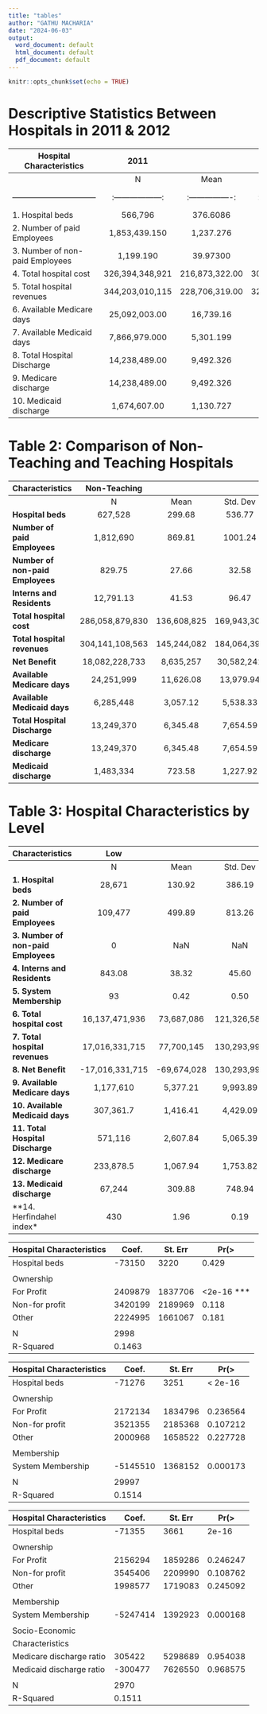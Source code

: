 ```yaml
---
title: "tables"
author: "GATHU MACHARIA"
date: "2024-06-03"
output:
  word_document: default
  html_document: default
  pdf_document: default
---
```


```r
knitr::opts_chunk$set(echo = TRUE)
```







# Descriptive Statistics Between Hospitals in 2011 & 2012
      
| Hospital Characteristics       |        2011        |                  |                  |        2012        |                  |                  |    P_Value     |
|--------------------------------|:------------------:|:----------------:|:----------------:|:------------------:|:----------------:|:----------------:|:--------------:|
|                                |         N          |      Mean        |    St. Dev       |         N          |      Mean        |    St. Dev       |                |
|--------------------------------|:------------------:|:----------------:|:----------------:|:------------------:|:----------------:|:----------------:|:--------------:|
| 1. Hospital beds               |      566,796       |    376.6086      |    560.8998      |      574,620       |    376.8000      |    579.8366      |     0.9926     |
| 2. Number of paid Employees    | 1,853,439.150     |    1,237.276     |   1,615.797      | 2,259,049.058     |    1,491.121     |   1,961.637      |     0.0001     |
| 3. Number of non-paid Employees|   1,199.190       |     39.97300     |    72.58805      |  1,343.09280      |     44.76976     |    81.29861      |     0.8104     |
| 4. Total hospital cost         |326,394,348,921    |216,873,322.00    |304,570,722.00   |327,490,734,909    |214,748,023.00    |294,143,536.00   |     0.8451     |
| 5. Total hospital revenues     |344,203,010,115    |228,706,319.00    |323,339,811.00   |350,717,045,576    |229,978,391.00    |321,273,114.00   |     0.9135     |
| 6. Available Medicare days     | 25,092,003.00     |    16,739.16     |   19,214.29      | 25,938,976.38     |    17,110.14     |   19,765.74      |     0.6014     |
| 7. Available Medicaid days     | 7,866,979.000     |    5,301.199     |    9,207.699     | 8,054,865.540     |    5,366.333     |    9,340.373     |     0.8479     |
| 8. Total Hospital Discharge    | 14,238,489.00     |    9,492.326     |   10,898.600     | 14,478,325.00     |    9,544.051     |   10,994.170     |     0.8968     |
| 9. Medicare discharge          | 14,238,489.00     |    9,492.326     |   10,898.600     | 14,478,325.00     |    9,544.051     |   10,994.170     |     0.0050     |
|10. Medicaid discharge          |  1,674,607.00     |    1,130.727     |    1,757.158     |  1,677,082.00     |    1,119.547     |    1,740.423     |     0.8615     |



# Table 2: Comparison of Non-Teaching and Teaching Hospitals

| Characteristics             | Non-Teaching |        |          | Teaching  |        |          | P_Value    |
|:----------------------------|:------------:|:------:|:--------:|:---------:|:------:|:--------:|:----------:|
|                             |      N       | Mean   | Std. Dev |     N     | Mean   | Std. Dev |            |
| **Hospital beds**           |    627,528   | 299.68 |  536.77  |  513,888  | 549.03 |  605.07  | 0.0000000  |
| **Number of paid Employees**|  1,812,690   | 869.81 | 1001.24  | 2,299,798 | 2475.56| 2550.75  | 0.0000000  |
| **Number of non-paid Employees**|   829.75  |  27.66 |   32.58  |  1,712.54 |  57.08 |  101.89  | 0.1408859  |
| **Interns and Residents**   |  12,791.13  |  41.53 |   96.47  | 77,060.71 | 124.90 |  179.45  | 0.0000000  |
| **Total hospital cost**     |286,058,879,830|136,608,825|169,943,309|367,826,204,000|392,976,714|424,408,629| 0.0000000 |
| **Total hospital revenues** |304,141,108,563|145,244,082|184,064,399|390,778,947,128|417,498,875|457,483,256| 0.0000000 |
| **Net Benefit**             | 18,082,228,733|  8,635,257| 30,582,241| 22,952,743,128| 24,522,161| 52,182,874| 0.0000000 |
| **Available Medicare days** |    24,251,999| 11,626.08 | 13,979.94| 26,778,980| 28,825.60| 24,287.36| 0.0000000 |
| **Available Medicaid days** |     6,285,448|  3,057.12 |  5,538.33|  9,636,397| 10,372.87| 13,102.66| 0.0000000 |
| **Total Hospital Discharge**|    13,249,370|  6,345.48 |  7,654.59| 15,467,444| 16,649.56| 13,564.48| 0.0000000 |
| **Medicare discharge**      |    13,249,370|  6,345.48 |  7,654.59| 15,467,444| 16,649.56| 13,564.48| 0.0000000 |
| **Medicaid discharge**      |     1,483,334|    723.58 |  1,227.92|  1,868,355|  2,011.15|  2,310.71| 0.0000000 |
# Table 3: Hospital Characteristics by Level
| Characteristics             | Low          |              |              | Moderate     |              |              | High         |              |              | P-Value |
|:----------------------------|:------------:|:------------:|:------------:|:------------:|:------------:|:------------:|:------------:|:------------:|:------------:|:-------:|
|                             | N            | Mean         | Std. Dev     | N            | Mean         | Std. Dev     | N            | Mean         | Std. Dev     |         |
| **1. Hospital beds**        | 28,671       | 130.92       | 386.19       | 560,131      | 420.52       | 594.27       | 552,614      | 373.64       | 562.23       | 0.0116  |
| **2. Number of paid Employees**| 109,477  | 499.89       | 813.26       | 2,078,828    | 1,570.11     | 1,954.92     | 1,924,184    | 1,308.97     | 1,722.45     | 0.082   |
| **3. Number of non-paid Employees**| 0     | NaN          | NaN          | 896.96       | 35.88        | 30.50        | 1,645.33     | 47.01        | 97.12        | 0.5826  |
| **4. Interns and Residents** | 843.08       | 38.32        | 45.60        | 47,462.96    | 112.21       | 176.11       | 41,545.80    | 86.55        | 149.90       | 0.1579  |
| **5. System Membership**     | 93           | 0.42         | 0.50         | 809          | 0.61         | 0.49         | 934          | 0.63         | 0.48         | 0.000003553 |
| **6. Total hospital cost**   | 16,137,471,936 | 73,687,086 | 121,326,585 | 340,353,512,222 | 255,520,655 | 341,985,822 | 297,394,099,672 | 201,077,823 | 267,368,743 | 0.3623  |
| **7. Total hospital revenues**| 17,016,331,715 | 77,700,145 | 130,293,994 | 360,760,380,948 | 270,841,127 | 366,185,059 | 317,143,343,028 | 214,430,928 | 290,476,695 | 0.3126  |
| **8. Net Benefit**           | -17,016,331,715 | -69,674,028 | 130,293,994 | -360,760,380,948 | -240,200,183 | 366,185,059 | -317,143,343,028 | -187,724,717 | 290,476,695 | - |
| **9. Available Medicare days**| 1,177,610 | 5,377.21     | 9,993.89     | 25,134,520   | 18,983.78    | 20,297.62    | 24,718,850   | 16,792.70    | 19,219.18    | 0.0005  |
| **10. Available Medicaid days**| 307,361.7 | 1,416.41   | 4,429.09     | 8,631,610.8  | 6,553.99     | 10,676.84    | 6,982,872.1  | 4,812.46     | 8,164.63     | 0.7673  |
| **11. Total Hospital Discharge**| 571,116 | 2,607.84   | 5,065.39     | 14,719,872   | 11,100.96    | 11,741.30    | 13,425,826   | 9,120.81     | 10,397.48    | 0.0132  |
| **12. Medicare discharge**   | 233,878.5 | 1,067.94  | 1,753.82     | 5,006,851.5  | 3,781.61     | 3,652.70     | 5,056,918.8  | 3,435.41     | 3,623.24     | 0.00001  |
| **13. Medicaid discharge**   | 67,244    | 309.88     | 748.94       | 1,739,941    | 1,324.16     | 1,961.75     | 1,544,504    | 1,066.65     | 1,605.29     | 0.1208  |
| **14. Herfindahel index*                  | 430       | 1.96       | 0.19         | 2,223        | 1.67         | 0.67         | 2,511        | 1.70         | 0.64         | 0       |










| Hospital Characteristics | Coef.  | St. Err | Pr(>|t|) |
|-------------------------|--------|---------|----------|
| Hospital beds           | -73150 | 3220    | 0.429    |
|                         |        |         |          |
| Ownership               |        |         |          |
| For Profit              | 2409879| 1837706 | <2e-16 ***|
| Non-for profit          | 3420199| 2189969 | 0.118    |
| Other                   | 2224995| 1661067 | 0.181    |
|                         |        |         |          |
| N                       | 2998   |         |          |
| R-Squared               | 0.1463 |         |          |
















| Hospital Characteristics | Coef.  | St. Err | Pr(>|t|) |
|-------------------------|--------|---------|----------|
| Hospital beds           | -71276 | 3251    | < 2e-16  |
|                         |        |         |          |
| Ownership               |        |         |          |
| For Profit              | 2172134| 1834796 | 0.236564 |
| Non-for profit          | 3521355| 2185368 | 0.107212 |
| Other                   | 2000968| 1658522 | 0.227728 |
|                         |        |         |          |
| Membership              |        |         |          |
| System Membership       | -5145510| 1368152 | 0.000173 |
|                         |        |         |          |
| N                       | 29997  |         |          |
| R-Squared               | 0.1514 |         |          |
















| Hospital Characteristics | Coef.  | St. Err | Pr(>|t|) |
|-------------------------|--------|---------|----------|
| Hospital beds           | -71355 | 3661    | 2e-16    |
|                         |        |         |          |
| Ownership               |        |         |          |
| For Profit              | 2156294| 1859286 | 0.246247 |
| Non-for profit          | 3545406| 2209990 | 0.108762 |
| Other                   | 1998577| 1719083 | 0.245092 |
|                         |        |         |          |
| Membership              |        |         |          |
| System Membership       | -5247414| 1392923 | 0.000168 |
|                         |        |         |          |
| Socio-Economic          |        |         |          |
| Characteristics         |        |         |          |
| Medicare discharge ratio| 305422 | 5298689 | 0.954038 |
| Medicaid discharge ratio| -300477| 7626550 | 0.968575 |
|                         |        |         |          |
| N                       | 2970   |         |          |
| R-Squared               | 0.1511 |         |          |
